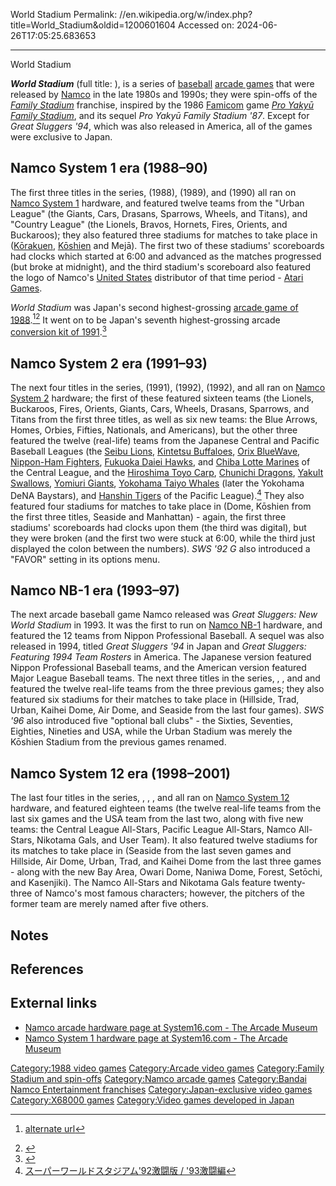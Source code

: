 World Stadium
Permalink: //en.wikipedia.org/w/index.php?title=World_Stadium&oldid=1200601604
Accessed on: 2024-06-26T17:05:25.683653



------
World Stadium
{{more citations needed|date=April 2020}}
{{Infobox video game
|title = World Stadium series
|image = World Stadium flyer.jpg
|developer = [[Namco]]
|publisher = [[Namco]] 
|release = {{vgrelease|JP|1988-2001|NA|1994 (Great Sluggers '94)}}
|genre = [[Sports game]]
|modes = 2 players can play simultaneously
|arcade system = [[Namco System 1]] (1988-90), [[Namco System 2]] (1991-93), [[Namco NB-1]] (1993-97), [[Namco System 12]] (1998-2001)
|platforms = [[Arcade game|Arcade]]
}}

'''''World Stadium''''' (full title: {{nihongo foot|'''Pro Yakyū World Stadium'''|プロ野球ワールドスタジアム|Puro Yakyū Wārudo Sutajiamu|lead=yes|group=lower-alpha}}), is a series of [[baseball]] [[arcade game]]s that were released by [[Namco]] in the late 1980s and 1990s; they were spin-offs of the ''[[Family Stadium]]'' franchise, inspired by the 1986 [[Famicom]] game ''[[Pro Yakyū Family Stadium]]'', and its sequel ''Pro Yakyū Family Stadium '87''. Except for ''Great Sluggers '94'', which was also released in America, all of the games were exclusive to Japan.

==Namco System 1 era (1988–90)==
The first three titles in the series, {{nihongo foot|'''''World Stadium'''''|ワールドスタジアム|Wārudo Sutajiamu|lead=yes|group=lower-alpha}} (1988), {{nihongo foot|'''''World Stadium '89 Kaimakuban'''''|ワールドスタジアム'89開幕版|Wārudo Sutajiamu '89 Kaimakuban|lead=yes|group=lower-alpha}} (1989), and {{nihongo foot|'''''World Stadium '90'''''|ワールドスタジアム'90|Wārudo Sutajiamu '90|lead=yes|group=lower-alpha}} (1990) all ran on [[Namco System 1]] hardware, and featured twelve teams from the "Urban League" (the Giants, Cars, Drasans, Sparrows, Wheels, and Titans), and "Country League" (the Lionels, Bravos, Hornets, Fires, Orients, and Buckaroos); they also featured three stadiums for matches to take place in ([[Korakuen Stadium|Kōrakuen]], [[Koshien Stadium|Kōshien]] and Mejā). The first two of these stadiums' scoreboards had clocks which started at 6:00 and advanced as the matches progressed (but broke at midnight), and the third stadium's scoreboard also featured the logo of Namco's [[United States]] distributor of that time period - [[Atari Games]].

''World Stadium'' was Japan's second highest-grossing [[1988 in video games|arcade game of 1988]].<ref>{{cite magazine|date=December 27, 1988|script-title=ja:第２回ゲーメスト大賞 〜 年間ヒットゲームベスト100|trans-title=2nd Gamest Awards – Best 100 Hit Games of the Year|url=https://archive.org/details/gamest0029/page/n44|magazine=[[Gamest]]|language=ja|volume=29 (February 1989)|pages=25–41 (41)|title=Gamest 0029 }} [http://www.netlaputa.ne.jp/~dummy/gamest/magazine/gamest/v029.html alternate url]</ref><ref>{{cite magazine |title=Game Machine's Best Hit Games 25: '88 ''/ "Game of the Year '88" By Game Machine'' |magazine=[[:ja:ゲームマシン|Game Machine]] |issue=348 |publisher=[[:ja:アミューズメント通信社|Amusement Press, Inc.]] |date=15 January 1989 |pages=10–1, 26 |lang=ja |url=https://onitama.tv/gamemachine/pdf/19890115p.pdf#page=6}}</ref> It went on to be Japan's seventh highest-grossing arcade [[1991 in video games|conversion kit of 1991]].<ref name="GM419">{{cite magazine |title="Final Fight II" and "Final Lap 2" Top Videos: Video Games of The Year '91 |magazine=[[:ja:ゲームマシン|Game Machine]] |issue=419 |publisher=[[:ja:アミューズメント通信社|Amusement Press, Inc.]] |date=1 February 1992 |page=26 |lang=ja |url=https://onitama.tv/gamemachine/pdf/19920201p.pdf#page=14}}</ref>

==Namco System 2 era (1991–93)==
The next four titles in the series, {{nihongo foot|'''''Super World Stadium'''''|スーパーワールドスタジアム|Sūpā Wārudo Sutajiamu|lead=yes|group=lower-alpha}} (1991), {{nihongo foot|'''''Super World Stadium '92'''''|スーパーワールドスタジアム'92|Sūpā Wārudo Sutajiamu '92|lead=yes|group=lower-alpha}} (1992), {{nihongo foot|'''''Super World Stadium '92 Gekitōban'''''|スーパーワールドスタジアム'92激闘版|Sūpā Wārudo Sutajiamu '92 Gekitōban|lead=yes|group=lower-alpha}} (1992), and {{nihongo foot|'''''Super World Stadium '93 Gekitōhen'''''|スーパーワールドスタジアム'93激闘編|Sūpā Wārudo Sutajiamu '93 Gekitōhen|lead=yes|group=lower-alpha}} all ran on [[Namco System 2]] hardware; the first of these featured sixteen teams (the Lionels, Buckaroos, Fires, Orients, Giants, Cars, Wheels, Drasans, Sparrows, and Titans from the first three titles, as well as six new teams: the Blue Arrows, Homes, Orbies, Fifties, Nationals, and Americans), but the other three featured the twelve (real-life) teams from the Japanese Central and Pacific Baseball Leagues (the [[Seibu Lions]], [[Kintetsu Buffaloes]], [[Orix BlueWave]], [[Nippon-Ham Fighters]], [[Fukuoka Daiei Hawks]], and [[Chiba Lotte Marines]] of the Central League, and the [[Hiroshima Toyo Carp]], [[Chunichi Dragons]], [[Yakult Swallows]], [[Yomiuri Giants]], [[Yokohama Taiyo Whales]] (later the Yokohama DeNA Baystars), and [[Hanshin Tigers]] of the Pacific League).<ref>[http://www22.atpages.jp/nbgisub/sws.html スーパーワールドスタジアム'92激闘版 / '93激闘編]</ref> They also featured four stadiums for matches to take place in (Dome, Kōshien from the first three titles, Seaside and Manhattan) - again, the first three stadiums' scoreboards had clocks upon them (the third was digital), but they were broken (and the first two were stuck at 6:00, while the third just displayed the colon between the numbers). ''SWS '92 G'' also introduced a "FAVOR" setting in its options menu.

==Namco NB-1 era (1993–97)==
The next arcade baseball game Namco released was ''Great Sluggers: New World Stadium'' in 1993. It was the first to run on [[Namco NB-1]] hardware, and featured the 12 teams from Nippon Professional Baseball. A sequel was also released in 1994, titled ''Great Sluggers '94'' in Japan and ''Great Sluggers: Featuring 1994 Team Rosters'' in America. The Japanese version featured Nippon Professional Baseball teams, and the American version featured Major League Baseball teams. The next three titles in the series, {{nihongo foot|'''''Super World Stadium '95'''''|スーパーワールドスタジアム'95|Sūpā Wārudo Sutajiamu '95|lead=yes|group=lower-alpha}}, {{nihongo foot|'''''Super World Stadium '96'''''|スーパーワールドスタジアム'96|Sūpā Wārudo Sutajiamu '96|lead=yes|group=lower-alpha}}, and {{nihongo foot|'''''Super World Stadium '97'''''|スーパーワールドスタジアム'97||Sūpā Wārudo Sutajiamu '97|lead=yes|group=lower-alpha}} and featured the twelve real-life teams from the three previous games; they also featured six stadiums for their matches to take place in (Hillside, Trad, Urban, Kaihei Dome, Air Dome, and Seaside from the last four games). ''SWS '96'' also introduced five "optional ball clubs" - the Sixties, Seventies, Eighties, Nineties and USA, while the Urban Stadium was merely the Kōshien Stadium from the previous games renamed.

==Namco System 12 era (1998–2001)==
The last four titles in the series, {{nihongo foot|'''''Super World Stadium '98'''''|スーパーワールドスタジアム'98|Sūpā Wārudo Sutajiamu '98|lead=yes|group=lower-alpha}}, {{nihongo foot|'''''Super World Stadium '99'''''|スーパーワールドスタジアム'99|Sūpā Wārudo Sutajiamu '99|lead=yes|group=lower-alpha}}, {{nihongo foot|'''''Super World Stadium 2000'''''|スーパーワールドスタジアム2000|Sūpā Wārudo Sutajiamu 2000|lead=yes|group=lower-alpha}}, and {{nihongo foot|'''''Super World Stadium 2001'''''|スーパーワールドスタジアム2001|Sūpā Wārudo Sutajiamu 2001|lead=yes|group=lower-alpha}} all ran on [[Namco System 12]] hardware, and featured eighteen teams (the twelve real-life teams from the last six games and the USA team from the last two, along with five new teams: the Central League All-Stars, Pacific League All-Stars, Namco All-Stars, Nikotama Gals, and User Team). It also featured twelve stadiums for its matches to take place in (Seaside from the last seven games and Hillside, Air Dome, Urban, Trad, and Kaihei Dome from the last three games - along with the new Bay Area, Owari Dome, Naniwa Dome, Forest, Setōchi, and Kasenjiki). The Namco All-Stars and Nikotama Gals feature twenty-three of Namco's most famous characters; however, the pitchers of the former team are merely named after five others.

== Notes ==
{{notelist}}

==References==
{{reflist}}

==External links==
*[http://www.system16.com/museum.php?id=7 Namco arcade hardware page at System16.com - The Arcade Museum]
*[http://www.system16.com/hardware.php?id=535 Namco System 1 hardware page at System16.com - The Arcade Museum]

{{Famista series}}
{{Franchises owned by Bandai Namco Holdings}}

[[Category:1988 video games]]
[[Category:Arcade video games]]
[[Category:Family Stadium and spin-offs]]
[[Category:Namco arcade games]]
[[Category:Bandai Namco Entertainment franchises]]
[[Category:Japan-exclusive video games]]
[[Category:X68000 games]]
[[Category:Video games developed in Japan]]
